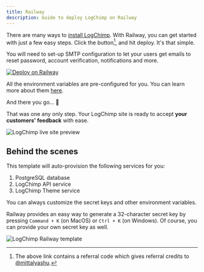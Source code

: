 ```yaml
---
title: Railway
description: Guide to deploy LogChimp on Railway
---
```


There are many ways to [install LogChimp](/docs/install). With Railway, you can get started with just a few easy steps. Click the button[^1], and hit deploy. It's that simple.

<Alert type="tip">
	You will need to set-up SMTP configuration to let your users get emails to reset password, account verification, notifications and more.
</Alert>

[![Deploy on Railway](https://railway.app/button.svg)](https://railway.app/new/template/3Bm-Un?referralCode=mittalyashu)

All the environment variables are pre-configured for you. You can learn more about them [here](/docs/environment-variables).

And there you go... 🚄

That was one any only step. Your LogChimp site is ready to accept **your customers' feedback** with ease.

![LogChimp live site preview](/images/docs/install/railway/07_logchimp-live-site-preview.png)

## Behind the scenes

This template will auto-provision the following services for you:

1. PostgreSQL database
2. LogChimp API service
3. LogChimp Theme service

You can always customize the secret keys and other environment variables.

Railway provides an easy way to generate a 32-character secret key by pressing `Command + K` (on MacOS) or `Ctrl + K` (on Windows). Of course, you can provide your own secret key as well.

![LogChimp Railway template](/images/docs/install/railway/01_logchimp-railway-template.png)

[^1]: The above link contains a referral code which gives referral credits to [@mittalyashu](https://github.com/mittalyashu).
